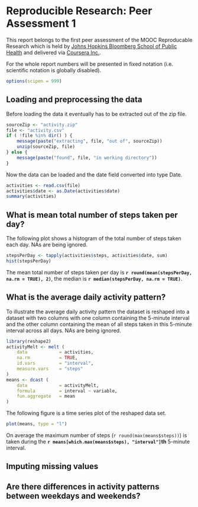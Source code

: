 # Reproducible Research: Peer Assessment 1


This report belongs to the first peer assessment of the MOOC Reproducable
Research which is held by
[Johns Hopkins Bloomberg School of Public Health](http://www.jhsph.edu/)
and delivered via [Coursera Inc.](https://www.coursera.org/).

For the whole report numbers will be presented in fixed notation (i.e.
scientific notation is globally disabled).

```r
options(scipen = 999)
```


## Loading and preprocessing the data


Before loading the data it eventually has to be extracted out of the zip file.

```r
sourceZip <- "activity.zip"
file <- "activity.csv"
if ( !file %in% dir() ) {
    message(paste("extracting", file, "out of", sourceZip))
    unzip(sourceZip, file)
} else {
    message(paste("found", file, "in working directory"))
} 
```

Now the data can be loaded and the date field converted into type Date.

```r
activities <- read.csv(file)
activities$date <- as.Date(activities$date)
summary(activities)
```


## What is mean total number of steps taken per day?


The following plot shows a histogram of the total number of steps taken each
day. NAs are being ignored.

```r
stepsPerDay <- tapply(activities$steps, activities$date, sum)
hist(stepsPerDay)
```

The mean total number of steps taken per day is
**`r round(mean(stepsPerDay, na.rm = TRUE), 2)`**, the median is
**`r median(stepsPerDay, na.rm = TRUE)`**.


## What is the average daily activity pattern?


To illustrate the average daily activity pattern the dataset is reshaped into
a dataset with two columns with one column containing the 5-minute interval and
the other column containing the mean of all steps taken in this 5-minute
interval across all days. NAs are being ignored.

```r
library(reshape2)
activityMelt <- melt (
    data            = activities,
    na.rm           = TRUE,
    id.vars         = "interval",
    measure.vars    = "steps"
)
means <- dcast (
    data            = activityMelt,
    formula         = interval ~ variable,
    fun.aggregate   = mean
)
```

The following figure is a time series plot of the reshaped data set.

```r
plot(means, type = "l")
```

On average the maximum number of steps (`r round(max(means$steps))`) is taken
during the **`r means[which.max(means$steps), "interval"]`th** 5-minute interval.


## Imputing missing values



## Are there differences in activity patterns between weekdays and weekends?
